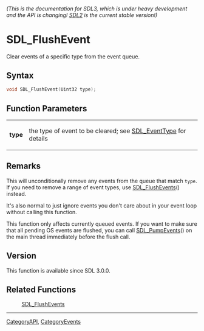 ====== (This is the documentation for SDL3, which is under heavy development and the API is changing! [https://wiki.libsdl.org/ SDL2] is the current stable version!) ======
= SDL_FlushEvent =

Clear events of a specific type from the event queue.

== Syntax ==

<syntaxhighlight lang='c'>
void SDL_FlushEvent(Uint32 type);
</syntaxhighlight>

== Function Parameters ==

{|
|'''type'''
|the type of event to be cleared; see [[SDL_EventType]] for details
|}

== Remarks ==

This will unconditionally remove any events from the queue that match
<code>type</code>. If you need to remove a range of event types, use
[[SDL_FlushEvents]]() instead.

It's also normal to just ignore events you don't care about in your event
loop without calling this function.

This function only affects currently queued events. If you want to make
sure that all pending OS events are flushed, you can call
[[SDL_PumpEvents]]() on the main thread immediately before the flush call.

== Version ==

This function is available since SDL 3.0.0.

== Related Functions ==

:[[SDL_FlushEvents]]

----
[[CategoryAPI]], [[CategoryEvents]]


